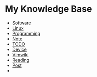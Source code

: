 = My Knowledge Base = 
*  [[Software]]
*  [[Linux]]
*  [[Programming]]
*  [[Note]]
*  [[TODO]]
*  [[Device]]
*  [[Vimwiki]]
*  [[Reading]]
*  [[Post]]
*
